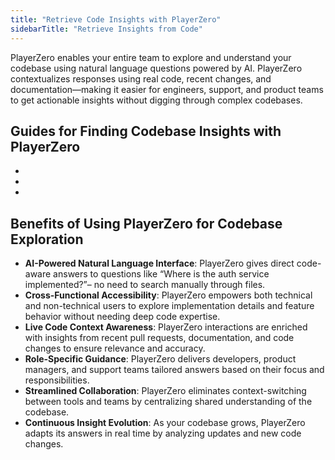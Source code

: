 ```yaml
---
title: "Retrieve Code Insights with PlayerZero"
sidebarTitle: "Retrieve Insights from Code"
---
```



PlayerZero enables your entire team to explore and understand your codebase using natural language questions powered by AI. PlayerZero contextualizes responses using real code, recent changes, and documentation—making it easier for engineers, support, and product teams to get actionable insights without digging through complex codebases.

## Guides for Finding Codebase Insights with PlayerZero

<ul>
  <li>
    <VisibleLink 
      displayText="Ask Questions about Key Services, Files and Functions" 
      href="/use-cases/retrieve-insights-from-code/ask-codebase-questions" 
    />
  </li>
  <li>
    <VisibleLink 
      displayText="Identify Dependencies Across Files and Repos" 
      href="/use-cases/retrieve-insights-from-code/identify-dependencies" 
    />
  </li>
  <li>
    <VisibleLink 
      displayText="Enforce Coding Standards and Frameworks" 
      href="/use-cases/retrieve-insights-from-code/enforce-coding-standards" 
    />
  </li>
</ul>

## Benefits of Using PlayerZero for Codebase Exploration
- **AI-Powered Natural Language Interface**: PlayerZero gives direct code-aware answers to questions like “Where is the auth service implemented?”– no need to search manually through files.
- **Cross-Functional Accessibility**: PlayerZero empowers both technical and non-technical users to explore implementation details and feature behavior without needing deep code expertise.
- **Live Code Context Awareness**: PlayerZero interactions are enriched with insights from recent pull requests, documentation, and code changes to ensure relevance and accuracy.
- **Role-Specific Guidance**: PlayerZero delivers developers, product managers, and support teams tailored answers based on their focus and responsibilities.
- **Streamlined Collaboration**: PlayerZero eliminates context-switching between tools and teams by centralizing shared understanding of the codebase.
- **Continuous Insight Evolution**: As your codebase grows, PlayerZero adapts its answers in real time by analyzing updates and new code changes.

